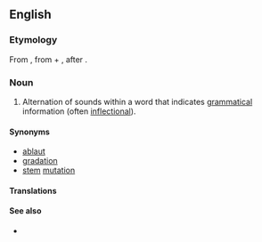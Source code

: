 ==English==

===Etymology===
From {{der|en|fr|apophonie}}, from {{m|fr|apo-}} + {{der|en|grc|φωνή||sound|sc=polytonic}}, after {{der|en|grc|ἀπο-|φωνή|t1=away,from,off|t2=sound}}.

===Noun===
{{en-noun|~|apophonies}}

# {{lb|en|phonetics}} Alternation of sounds within a word that indicates [[grammatical]] information (often [[inflectional]]).

====Synonyms====
* [[ablaut]]
* [[gradation]]
* [[stem]] [[mutation]]

====Translations====
{{trans-see|alternation of sounds within a word|ablaut}}

====See also====
* {{pedialite}}
